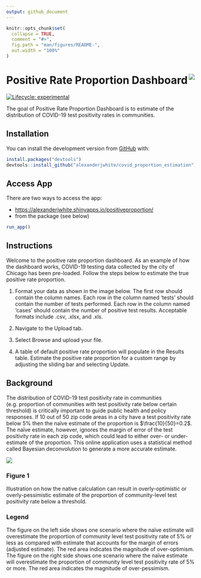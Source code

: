 ```yaml
---
output: github_document
---
```


<!-- README.md is generated from README.Rmd. Please edit that file -->

```r
knitr::opts_chunk$set(
  collapse = TRUE,
  comment = "#>",
  fig.path = "man/figures/README-",
  out.width = "100%"
)
```

# Positive Rate Proportion Dashboard <img src="./inst/data/Coronavirus.png" align="right" />

<!-- badges: start -->
[![Lifecycle: experimental](https://img.shields.io/badge/lifecycle-experimental-orange.svg)](https://www.tidyverse.org/lifecycle/#experimental)
<!-- badges: end -->

The goal of Positive Rate Proportion Dashboard is to estimate of the distribution of COVID-19 test positivity rates in communities.

## Installation

You can install the development version from [GitHub](https://github.com/) with:

```r
install.packages("devtools")
devtools::install_github("alexanderjwhite/covid_proportion_estimation")
```

## Access App

There are two ways to access the app:

* [https://alexanderjwhite.shinyapps.io/positiveproportion/](https://alexanderjwhite.shinyapps.io/positiveproportion/)
* from the package (see below)

```r
run_app()
```

## Instructions

Welcome to the positive rate proportion dashboard. As an example of how the dashboard works, COVID-19 testing data collected by the city of Chicago has been pre-loaded. Follow the steps below to estimate the true positive rate proportion.

1. Format your data as shown in the image below. The first row should contain the column names. Each row in the column named 'tests' should contain the number of tests performed. Each row in the column named 'cases' should contain the number of positive test results. Acceptable formats include .csv, .xlsx, and .xls.

2. Navigate to the Upload tab.

3. Select Browse and upload your file.

4. A table of default positive rate proportion will populate in the Results table. Estimate the positive rate proportion for a custom range by adjusting the sliding bar and selecting Update.

## Background

The distribution of COVID-19 test positivity rate in communities (e.g. proportion of communities with test positivity rate below certain threshold) is critically important to guide public health and policy responses. If 10 out of 50 zip code areas in a city have a test positivity rate below 5% then the naïve estimate of the proportion is $\frac{10}{50}=0.2$. The naïve estimate, however, ignores the margin of error of the test positivity rate in each zip code, which could lead to either over- or under-estimate of the proportion. This online application uses a statistical method called Bayesian deconvolution to generate a more accurate estimate.

![](inst/data/figure_1.png)

### Figure 1

Illustration on how the native calculation can result in overly-optimistic or overly-pessimistic estimate of the proportion of community-level test positivity rate below a threshold.

### Legend

The figure on the left side shows one scenario where the naïve estimate will overestimate the proportion of community level test positivity rate of 5% or less as compared with estimate that accounts for the margin of errors (adjusted estimate). The red area indicates the magnitude of over-optimism. The figure on the right side shows one scenario where the naïve estimate will overestimate the proportion of community level test positivity rate of 5% or more. The red area indicates the magnitude of over-pessimism.